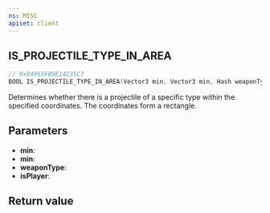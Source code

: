 ```yaml
---
ns: MISC
apiset: client
---
```

## IS_PROJECTILE_TYPE_IN_AREA

```c
// 0x04965FB9E14235C7
BOOL IS_PROJECTILE_TYPE_IN_AREA(Vector3 min, Vector3 min, Hash weaponType, BOOL isPlayer);
```

Determines whether there is a projectile of a specific type within the specified coordinates. The coordinates form a rectangle.

## Parameters
* **min**:
* **min**:
* **weaponType**:
* **isPlayer**:

## Return value